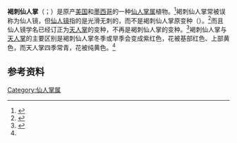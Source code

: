 {{not|仙人镜}}
{{Speciesbox
| image = Cactus (Opuntia phaeacantha) flower.JPG
| genus = Opuntia
| species = phaeacantha
| authority = [[George_Engelmann|Engelm.]]
}}

'''褐刺仙人掌'''（{{lang-xm|Opuntia phaeacantha}}；{{lang-en|brown-spined prickly pear}}）是原产[[美国|美国]]和[[墨西哥|墨西哥]]的一种[[仙人掌属|仙人掌属]]植物。<ref>{{Cite web|title=''Opuntia phaeacantha'' in Flora of North America|url=http://efloras.org/florataxon.aspx?flora_id=1&taxon_id=242415204|accessdate=2021-03-11|work=eFloras.org|archive-date=2020-08-06|archive-url=https://web.archive.org/web/20200806041122/http://www.efloras.org/florataxon.aspx?flora_id=1&taxon_id=242415204|dead-url=no}}</ref>褐刺仙人掌常被误称为仙人镜，但[[仙人镜|仙人镜]]指的是光滑无刺的{{sname|''Opuntia phaeacantha'' var. ''laevis''}}，而不是褐刺仙人掌原变种（{{sname|''Opuntia phaeacantha'' var. ''phaeacantha''}}）。<ref>{{Cite web|title=仙人镜|url=http://ppbc.iplant.cn/tu/3607162|accessdate=2021-03-11|date=2017-05-29|work=PPBC中国植物图像库|publisher=仙湖植物园|archive-date=2021-05-20|archive-url=https://web.archive.org/web/20210520022136/http://ppbc.iplant.cn/tu/3607162|dead-url=no}}</ref>而且仙人镜学名已经订正为[[天人掌|天人掌]]的变种{{sname|''Opuntia engelmannii'' var. ''laevis''}}，不再是褐刺仙人掌的变种。<ref name=":0">{{Cite journal|title=New combinations for Sonoran Desert plants|url=http://www.phytoneuron.net/2017Phytoneuron/48PhytoN-SonoranNames.pdf|last=Felger|first=R.S|last2=Hawkins|first2=J.A.|date=2017-07-18|journal=Phytoneuron|issue=48|pages=1–6|last3=Verrier|first3=J.|access-date=2021-03-11|archive-date=2019-08-02|archive-url=https://web.archive.org/web/20190802115102/http://www.phytoneuron.net/2017Phytoneuron/48PhytoN-SonoranNames.pdf|dead-url=no}}</ref>褐刺仙人掌与[[天人掌|天人掌]]的主要区别是褐刺仙人掌冬季或旱季会变成紫红色，花被基部红色、上部黄色，而天人掌四季常青，花被纯黄色。<ref name=":0" />

== 参考资料 ==
{{reflist}}

{{Taxonbar}}

[[Category:仙人掌属|Category:仙人掌属]]